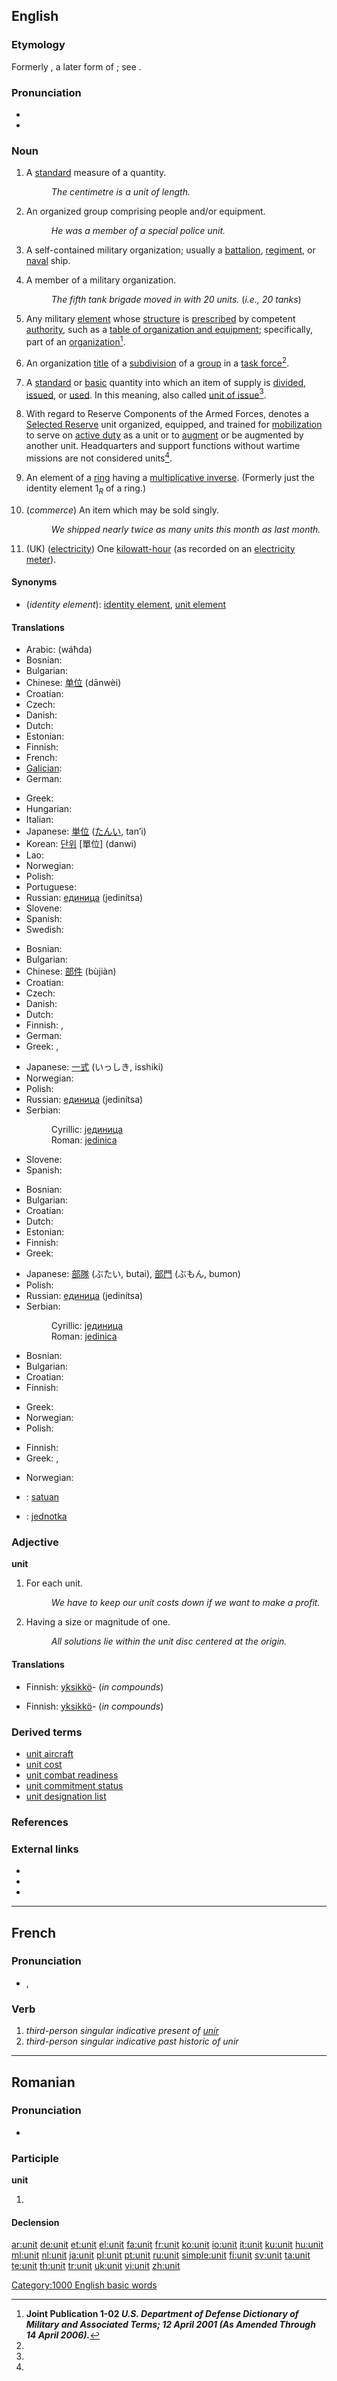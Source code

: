 ==English==

===Etymology===
Formerly {{term|unite}}, a later form of {{term|unity}}; see {{term|unity}}.

===Pronunciation===
* {{audio|en-us-unit.ogg|Audio (US)}}
* {{rhymes|uːnɪt}}

===Noun===
{{en-noun}}

# {{sciences}} A [[standard]] measure of a quantity.
#: ''The centimetre is a unit of length.''
# An organized group comprising people and/or equipment.
#: ''He was a member of a special police unit.''
# {{military}} A self-contained military organization; usually a [[battalion]], [[regiment]], or [[naval]] ship.
# {{military|informal}} A member of a military organization.
#: ''The fifth tank brigade moved in with 20 units.'' (''i.e., 20 tanks'')
# {{US|Military}} Any military [[element]] whose [[structure]] is [[prescribed]] by competent [[authority]], such as a [[table of organization and equipment]]; specifically, part of an [[organization]]<ref name="JP102">'''Joint Publication 1-02 ''U.S. Department of Defense Dictionary of Military and Associated Terms; 12 April 2001 (As Amended Through 14 April 2006).'''''</ref>.
# {{US|Military}} An organization [[title]] of a [[subdivision]] of a [[group]] in a [[task force]]<ref name="JP102"/>.
# {{US|Military}} A [[standard]] or [[basic]] quantity into which an item of supply is [[divided]], [[issued]], or [[used]]. In this meaning, also called [[unit of issue]]<ref name="JP102"/>.
# {{US|Military}} With regard to Reserve Components of the Armed Forces, denotes a [[Selected Reserve]] unit organized, equipped, and trained for [[mobilization]] to serve on [[active duty]] as a unit or to [[augment]] or be augmented by another unit. Headquarters and support functions without wartime missions are not considered units<ref name="JP102"/>.
# {{algebra}} An element of a [[ring]] having a [[multiplicative inverse]]. (Formerly just the identity element 1<sub>''R''</sub> of a ring.)
# (''commerce'') An item which may be sold singly.
#: ''We shipped nearly twice as many units this month as last month.''
# (UK) ([[electricity]]) One [[kilowatt-hour]] (as recorded on an [[electricity meter]]).

====Synonyms====
* (''identity element''): [[identity element]], [[unit element]]

====Translations====
{{trans-top|standard measure of a quantity}}
* Arabic: {{Arab|[[وحدة]]}} (wáħda) {{f}}
* Bosnian: {{t-|bs|jedinica|f}}
* Bulgarian: {{t+|bg|единица|f|tr=edinítsa|sc=Cyrl}}
* Chinese: [[单位]] (dānwèi)
* Croatian: {{t-|hr|jedinica|f}}
* Czech: {{t+|cs|jednotka|f}}
* Danish: {{t|da|enhed}}
* Dutch: {{t+|nl|eenheid|f}}
* Estonian: {{t|et|ühik}}
* Finnish: {{t+|fi|yksikkö}}
* French: {{t+|fr|unité|f}}
* [[Galician]]: {{t+|gl|unidade|f|xs=Galician}}
* German: {{t+|de|Einheit|f}}
{{trans-mid}}
* Greek: {{t+|el|μονάδα|f|tr=monáða|sc=Grek}}
* Hungarian: {{t+|hu|egység}}
* Italian: {{t+|it|unità|f}}
* Japanese: [[単位]] ([[たんい]], tan’i)
* Korean: [[단위]] [單位] (danwi)
* Lao: {{t-|lo|ໜ່ວຍ|tr=nuaj|sc=Laoo|xs=Lao}}
* Norwegian: {{t-|no|enhet|m}}
* Polish: {{t+|pl|jednostka|f}}
* Portuguese: {{t+|pt|unidade|f}}
* Russian: [[единица]] (jedinítsa) {{f}}
* Slovene: {{t+|sl|enota|f}}
* Spanish: {{t+|es|unidad|f}}
* Swedish: {{t+|sv|enhet}}
{{trans-bottom}}

{{trans-top|organized group comprising people and/or equipment}}
* Bosnian: {{t-|bs|jedinica|f}}
* Bulgarian: {{t+|bg|единица|f|tr=edinítsa|sc=Cyrl}}
* Chinese: [[部件]] (bùjiàn)
* Croatian: {{t-|hr|jedinica|f}}
* Czech: {{t+|cs|jednotka|f}}
* Danish: {{t|da|enhed}}
* Dutch: {{t+|nl|eenheid|f}}
* Finnish: {{t+|fi|yksikkö}}, {{t+|fi|osasto}}
* German: {{t+|de|Einheit|f}}
* Greek: {{t+|el|μονάδα|f|tr=monáða|sc=Grek}},  {{t+|el|συγκρότημα|n|tr=singrótima|sc=Grek}}
{{trans-mid}}
* Japanese: [[一式]] (いっしき, isshiki)
* Norwegian: {{t-|no|enhet|m}}
* Polish: {{t+|pl|jednostka|f}}
* Russian: [[единица]] (jedinítsa) {{f}}
* Serbian:
*: Cyrillic: [[јединица#Serbian|јединица]] {{f}}
*: Roman: [[jedinica#Serbian|jedinica]] {{f}}
* Slovene: {{t+|sl|enota|f}}
* Spanish: {{t+|es|unidad|f}}
{{trans-bottom}}

{{trans-top|member of a larger military group}}
* Bosnian: {{t-|bs|jedinica|f}}
* Bulgarian: {{t+|bg|единица|f|tr=edinítsa|sc=Cyrl}}
* Croatian: {{t-|hr|jedinica|f}}
* Dutch: {{t+|nl|eenheid|f}}
* Estonian: {{t|et|üksus}}
* Finnish: {{t+|fi|yksikkö}}
* Greek: {{t+|el|μονάδα|f|tr=monáða|sc=Grek}}
{{trans-mid}}
* Japanese: [[部隊]] (ぶたい, butai), [[部門]] (ぶもん, bumon)
* Polish: {{t+|pl|jednostka|f}}
* Russian: [[единица]] (jedinítsa) {{f}}
* Serbian:
*: Cyrillic: [[јединица#Serbian|јединица]] {{f}}
*: Roman: [[jedinica#Serbian|jedinica]] {{f}}
{{trans-bottom}}

{{trans-top|algebraic unit}}
* Bosnian: {{t-|bs|jedinica|f}}
* Bulgarian: {{t+|bg|единица|f|tr=edinítsa|sc=Cyrl}}
* Croatian: {{t-|hr|jedinica|f}}
* Finnish: {{t+|fi|yksikkö}}
{{trans-mid}}
* Greek: {{t+|el|μονάδα|f|tr=monáða|sc=Grek}}
* Norwegian: {{t-|no|enhet|m}}
* Polish: {{t+|pl|jedynka|f}}
{{trans-bottom}}

{{trans-top|item sold singly}}
* Finnish: {{t+|fi|kappale}}
* Greek: {{t+|el|κομμάτι|n|tr=komáti|sc=Grek}},  {{t|el|τεμάχιο|n|tr=temákhio|sc=Grek}}
{{trans-mid}}
* Norwegian: {{t-|no|enhet|m}}
{{trans-bottom}}

{{checktrans}}
* {{ttbc|Indonesian}}: [[satuan]]
* {{ttbc|Slovak}}: [[jednotka]] {{f}}

===Adjective===
'''unit''' {{notcomp}}

# For each unit.
#: ''We have to keep our unit costs down if we want to make a profit.''
# {{math}} Having a size or magnitude of one.
#: ''All solutions lie within the unit disc centered at the origin.''

====Translations====
{{trans-top|for each unit}}
* Finnish: [[yksikkö]]- (''in compounds'')
{{trans-mid}}
{{trans-bottom}}

{{trans-top|mathematical}}
* Finnish: [[yksikkö]]- (''in compounds'')
{{trans-mid}}
{{trans-bottom}}

===Derived terms===
* [[unit aircraft]]
* [[unit cost]]
* [[unit combat readiness]]
* [[unit commitment status]]
* [[unit designation list]]

===References===
<references/>

===External links===
* {{R:Webster 1913}}
* {{R:Century 1911}}
* {{R:OneLook}}

[[Category:1000 English basic words]]

----

==French==

===Pronunciation===
* {{IPA|/y.ni/|lang=fr}}, {{SAMPA|/y.ni/}}

===Verb===
{{infl|fr|verb form}}

# ''third-person singular indicative present of [[unir]]''
# ''third-person singular indicative past historic of unir''

----

==Romanian==

===Pronunciation===
* {{IPA|[uˈnit]|lang=ro}}

===Participle===
'''unit'''

# {{past participle of|uni|lang=Romanian}}

====Declension====
{{ro-pp|uni}}

[[ar:unit]]
[[de:unit]]
[[et:unit]]
[[el:unit]]
[[fa:unit]]
[[fr:unit]]
[[ko:unit]]
[[io:unit]]
[[it:unit]]
[[ku:unit]]
[[hu:unit]]
[[ml:unit]]
[[nl:unit]]
[[ja:unit]]
[[pl:unit]]
[[pt:unit]]
[[ru:unit]]
[[simple:unit]]
[[fi:unit]]
[[sv:unit]]
[[ta:unit]]
[[te:unit]]
[[th:unit]]
[[tr:unit]]
[[uk:unit]]
[[vi:unit]]
[[zh:unit]]